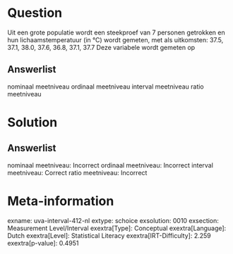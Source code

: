 Question
========

Uit een grote populatie wordt een steekproef van 7 personen getrokken en
hun lichaamstemperatuur (in °C) wordt gemeten, met als uitkomsten: 37.5,
37.1, 38.0, 37.6, 36.8, 37.1, 37.7 Deze variabele wordt gemeten op

Answerlist
----------

nominaal meetniveau
ordinaal meetniveau
interval meetniveau
ratio meetniveau

Solution
========

Answerlist
----------

nominaal meetniveau: Incorrect
ordinaal meetniveau: Incorrect
interval meetniveau: Correct
ratio meetniveau: Incorrect

Meta-information
================
exname: uva-interval-412-nl
extype: schoice
exsolution: 0010
exsection: Measurement Level/Interval
exextra[Type]: Conceptual
exextra[Language]: Dutch
exextra[Level]: Statistical Literacy
exextra[IRT-Difficulty]: 2.259
exextra[p-value]: 0.4951
